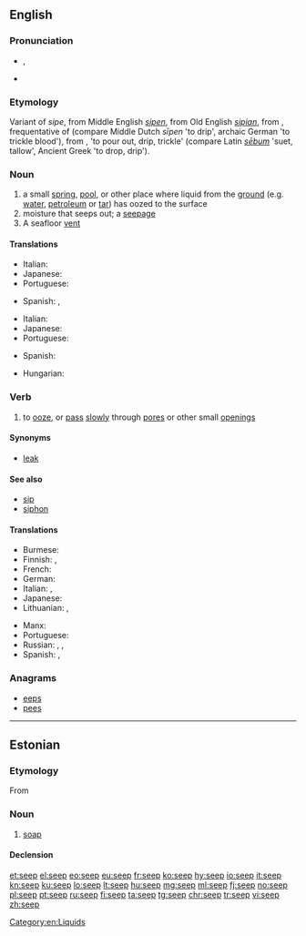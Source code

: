 ==English==
{{wikipedia}}

===Pronunciation===
* {{enPR|sēp}}, {{IPA|/siːp/|lang=en}}
* {{rhymes|iːp|lang=en}}

===Etymology===
Variant of ''sipe'', from Middle English ''[[sipen]]'', from Old English ''[[sipian]]'', from {{etyl|gem-pro|en}} {{m|gem-pro|*sīpōną}}, frequentative of {{m|gem-pro|*sīpaną}} (compare Middle Dutch ''sīpen'' 'to drip', archaic German {{m|de|seifen}} 'to trickle blood'), from {{etyl|ine-pro|en}} {{m|ine-pro|*seib}}, {{m|ine-pro|*sib-}} 'to pour out, drip, trickle' (compare Latin ''[[sebum#Latin|sēbum]]'' 'suet, tallow', Ancient Greek {{m|grc|εἴβω}} 'to drop, drip').

===Noun===
{{en-noun}}

# a small [[spring]], [[pool]], or other place where liquid from the [[ground]] (e.g. [[water]], [[petroleum]] or [[tar]]) has oozed to the surface
# moisture that seeps out; a [[seepage]]
# A seafloor [[vent]]

====Translations====
{{trans-top|a place where water seeps out of the ground}}
* Italian: {{t+|it|sorgente}}
* Japanese: {{t|ja|にじみ|tr=nijimi}}
* Portuguese: {{t+|pt|jazida|f}}
{{trans-mid}}
* Spanish: {{t+|es|fuente|f}}, {{t|es|emanación|f}}
{{trans-bottom}}

{{trans-top|a seepage}}
* Italian: {{t|it|infiltrazione|f}}
* Japanese: {{t|ja|にじみ|tr=nijimi}}
* Portuguese: {{t|pt|infiltração|f}}
{{trans-mid}}
* Spanish: {{t|es|filtración}}
{{trans-bottom}}

{{checktrans-top}}
* Hungarian: {{t-check|hu|szivárgás}}
{{checktrans-bottom}}

===Verb===
{{en-verb}}

# to [[ooze]], or [[pass]] [[slowly]] through [[pore]]s or other small [[opening]]s

====Synonyms====
* [[leak]]

====See also====
* [[sip]]
* [[siphon]]

====Translations====
{{trans-top|to ooze through pores}}
* Burmese: {{t+|my|စိမ့်|tr=sein.|sc=Mymr}}
* Finnish: {{t|fi|tihkua}}, {{t+|fi|vuotaa}}
* French: {{t+|fr|s'infiltrer}} {{t+|fr|suinter}}
* German: {{t+|de|durchsickern}}
* Italian: {{t+|it|filtrare}}, {{t|it|penetrare}}
* Japanese: {{t|ja|にじみ出る|tr=nijimideru}}
* Lithuanian: {{t|lt|sunktis}}, {{t|lt|skverbtis}}
{{trans-mid}}
* Manx: {{t|gv|sheel}}
* Portuguese: {{t+|pt|escoar}}
* Russian: {{t+|ru|сочи́ться|pf}}, {{t+|ru|проса́чиваться|impf}}, {{t+|ru|просочи́ться|pf}}
* Spanish: {{t+|es|filtrar}}, {{t+|es|rezumar}}
{{trans-bottom}}

===Anagrams===
* [[eeps#English|eeps]]
* [[pees#English|pees]]

[[Category:en:Liquids]]

----

==Estonian==

===Etymology===
From {{etyl|de|et}} {{m|de|Seife}}

===Noun===
{{et-noun|seebi|seepi}}

# [[soap]]

====Declension====
{{et-decl2|seebi|seepi|seepide|seepe||seepi|||seepisid|type=paks}}

[[et:seep]]
[[el:seep]]
[[eo:seep]]
[[eu:seep]]
[[fr:seep]]
[[ko:seep]]
[[hy:seep]]
[[io:seep]]
[[it:seep]]
[[kn:seep]]
[[ku:seep]]
[[lo:seep]]
[[lt:seep]]
[[hu:seep]]
[[mg:seep]]
[[ml:seep]]
[[fj:seep]]
[[no:seep]]
[[pl:seep]]
[[pt:seep]]
[[ru:seep]]
[[fi:seep]]
[[ta:seep]]
[[tg:seep]]
[[chr:seep]]
[[tr:seep]]
[[vi:seep]]
[[zh:seep]]